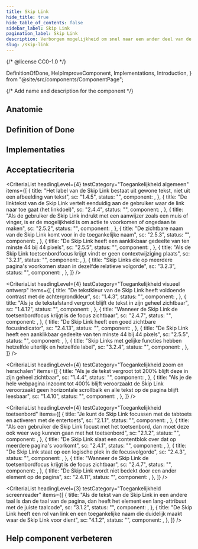 ```yaml
---
title: Skip Link
hide_title: true
hide_table_of_contents: false
sidebar_label: Skip Link
pagination_label: Skip Link
description: Verborgen mogelijkheid om snel naar een ander deel van de pagina te navigeren zonder gebruik te maken van een muis of touchscreen.
slug: /skip-link
---
```


{/* @license CC0-1.0 */}

  DefinitionOfDone,
  HelpImproveComponent,
  Implementations,
  Introduction,
} from "@site/src/components/ComponentPage";

{/* Add name and description for the component */}


<Introduction component={component} headingLevel={1} description={description} />

<ComponentAliases component={component} />

## Anatomie

<ComponentAnatomy component={component} illustration={SkipLinkIllustration} />

## Definition of Done

<DefinitionOfDone component={component} headingLevel={3} />

## Implementaties

<Implementations component={component} headingLevel={3} />

## Acceptatiecriteria

<AcIntro />

<CriteriaList
  headingLevel={4}
  testCategory="Toegankelijkheid algemeen"
  items={[
    {
      title: "Het label van de Skip Link bestaat uit gewone tekst, niet uit een afbeelding van tekst",
      sc: "1.4.5",
      status: "",
      component: <Wcag145 />,
    },
    {
      title:
        "De linktekst van de Skip Link vertelt eenduidig aan de gebruiker waar de link naar toe gaat (het linkdoel)",
      sc: "2.4.4",
      status: "",
      component: <Wcag244 />,
    },
    {
      title:
        "Als de gebruiker de Skip Link indrukt met een aanwijzer zoals een muis of vinger, is er de mogelijkheid is om actie te voorkomen of ongedaan te maken",
      sc: "2.5.2",
      status: "",
      component: <Wcag252 />,
    },
    {
      title: "De zichtbare naam van de Skip Link komt voor in de toegankelijke naam",
      sc: "2.5.3",
      status: "",
      component: <Wcag253 />,
    },
    {
      title: "De Skip Link heeft een aanklikbaar gedeelte van ten minste 44 bij 44 pixels",
      sc: "2.5.5",
      status: "",
      component: <Wcag255 />,
    },
    {
      title: "Als de Skip Link toetsenbordfocus krijgt vindt er geen contextwijziging plaats",
      sc: "3.2.1",
      status: "",
      component: <Wcag321 />,
    },
    {
      title: "Skip Links die op meerdere pagina's voorkomen staan in dezelfde relatieve volgorde",
      sc: "3.2.3",
      status: "",
      component: <Wcag323 />,
    },
  ]}
/>

<CriteriaList
  headingLevel={4}
  testCategory="Toegankelijkheid visueel ontwerp"
  items={[
    {
      title: "De tekstkleur van de Skip Link heeft voldoende contrast met de achtergrondkleur",
      sc: "1.4.3",
      status: "",
      component: <Wcag143 />,
    },
    {
      title: "Als je de tekstafstand vergroot blijft de tekst in zijn geheel zichtbaar",
      sc: "1.4.12",
      status: "",
      component: <Wcag1412 />,
    },
    {
      title: "Wanneer de Skip Link de toetsenbordfocus krijgt is de focus zichtbaar",
      sc: "2.4.7",
      status: "",
      component: <Wcag247 />,
    },
    {
      title: "De Skip Link heeft een goed zichtbare focusindicator",
      sc: "2.4.13",
      status: "",
      component: <Wcag2413 />,
    },
    {
      title: "De Skip Link heeft een aanklikbaar gedeelte van ten minste 44 bij 44 pixels",
      sc: "2.5.5",
      status: "",
      component: <Wcag255 />,
    },
    {
      title: "Skip Links met gelijke functies hebben hetzelfde uiterlijk en hetzelfde label",
      sc: "3.2.4",
      status: "",
      component: <Wcag324 />,
    },
  ]}
/>

<CriteriaList
  headingLevel={4}
  testCategory="Toegankelijkheid zoom en herschalen"
  items={[
    {
      title: "Als je de tekst vergroot tot 200% blijft deze in zijn geheel zichtbaar",
      sc: "1.4.4",
      status: "",
      component: <Wcag144 />,
    },
    {
      title:
        "Als je de hele webpagina inzoomt tot 400% blijft veroorzaakt de Skip Link veroorzaakt geen horizontale scrollbalk en alle tekst op de pagina blijft leesbaar",
      sc: "1.4.10",
      status: "",
      component: <Wcag1410 />,
    },
  ]}
/>

<CriteriaList
  headingLevel={4}
  testCategory="Toegankelijkheid toetsenbord"
  items={[
    {
      title: "Je kunt de Skip Link focussen met de tabtoets en activeren met de entertoets",
      sc: "2.1.1",
      status: "",
      component: <Wcag211 />,
    },
    {
      title:
        "Als een gebruiker de Skip Link focust met het toetsenbord, dan moet deze ook weer weg kunnen gaan met het toetsenbord",
      sc: "2.1.2",
      status: "",
      component: <Wcag212 />,
    },
    {
      title: "De Skip Link slaat een contentblok over dat op meerdere pagina's voorkomt",
      sc: "2.4.1",
      status: "",
      component: <Wcag241 />,
    },
    {
      title: "De Skip Link staat op een logische plek in de focusvolgorde",
      sc: "2.4.3",
      status: "",
      component: <Wcag243 />,
    },
    {
      title: "Wanneer de Skip Link de toetsenbordfocus krijgt is de focus zichtbaar",
      sc: "2.4.7",
      status: "",
      component: <Wcag247 />,
    },
    {
      title: "De Skip Link wordt niet bedekt door een ander element op de pagina",
      sc: "2.4.11",
      status: "",
      component: <Wcag2411 />,
    },
  ]}
/>

<CriteriaList
  headingLevel={3}
  testCategory="Toegankelijkheid screenreader"
  items={[
    {
      title:
        "Als de tekst van de Skip Link in een andere taal is dan de taal van de pagina, dan heeft het element een lang-attribuut met de juiste taalcode",
      sc: "3.1.2",
      status: "",
      component: <Wcag312 />,
    },
    {
      title:
        "De Skip Link heeft een rol van link en een toegankelijke naam die duidelijk maakt waar de Skip Link voor dient",
      sc: "4.1.2",
      status: "",
      component: <Wcag412 />,
    },
  ]}
/>

## Help component verbeteren

<HelpImproveComponent component={component} headingLevel={3} />
